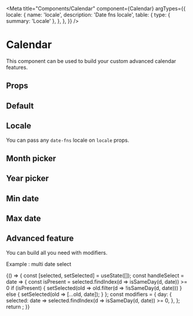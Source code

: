 



<Meta
  title="Components/Calendar"
  component={Calendar}
  argTypes={{
    locale: {
      name: 'locale',
      description: 'Date fns locale',
      table: {
        type: { summary: 'Locale' },
      },
    },
  }}
/>

# Calendar

This component can be used to build your custom advanced calendar features.

## Props

<ArgsTable of="." />

## Default

<Canvas>
  <Story name="Default">
    <Calendar locale={enUS} className="story-calendar" />
  </Story>
</Canvas>

## Locale

You can pass any `date-fns` locale on `locale` props.

<Canvas>
  <Story name="Locale">
    <Calendar locale={fr} className="story-calendar" />
  </Story>
</Canvas>

## Month picker

<Canvas>
  <Story name="Month">
    <Calendar locale={enUS} type="month" className="story-calendar" />
  </Story>
</Canvas>

## Year picker

<Canvas>
  <Story name="Year">
    <Calendar locale={enUS} type="year" className="story-calendar" />
  </Story>
</Canvas>

## Min date

<Canvas>
  <Story name="MinDate">
    <Calendar locale={enUS} minDate={new Date()} className="story-calendar" />
  </Story>
</Canvas>

## Max date

<Canvas>
  <Story name="MaxDate">
    <Calendar locale={enUS} maxDate={new Date()} className="story-calendar" />
  </Story>
</Canvas>

## Advanced feature

You can build all you need with modifiers.

Example : multi date select

<Canvas>
  <Story name="Advanced">
    {() => {
      const [selected, setSelected] = useState([]);
      const handleSelect = date => {
        const isPresent = selected.findIndex(d => isSameDay(d, date)) >= 0
        if (isPresent) {
          setSelected(old => old.filter(d => !isSameDay(d, date)))
        } else {
          setSelected(old => [...old, date]);
        }
      };
      const modifiers = {
        day: {
          selected: date => selected.findIndex(d => isSameDay(d, date)) >= 0,
        },
      };
      return <Calendar locale={enUS} modifiers={modifiers} onSelect={handleSelect} className="story-calendar" />;
    }}
  </Story>
</Canvas>
